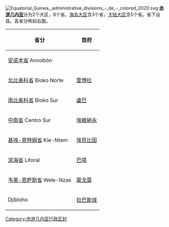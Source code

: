 [[File:Equatorial_Guinea,_administrative_divisions_-_de_-_colored_2020.svg|right]]
'''[[赤道几内亚|赤道几内亚]]'''分为2个大区，8个省。[[海島大區_(赤道幾內亞)|海岛大区]]含3个省，[[大陸大區_(赤道幾內亞)|大陆大区]]含5个省。省下设县。各省分佈如右圖。

{| class="wikitable sortable"
|- align="center" bgcolor="#ffbbbb"
!省分
!首府
|-
| style="text-align: left;" | {{Flagicon image|Annobon.svg}} [[安诺本省|安诺本省]] Annobón
| style="text-align: left;" | {{le|聖安東尼奧-德帕萊|San Antonio de Palé}}
|-
| style="text-align: left;" | {{Flagicon image|Bandera de la Provincia Bioko del Norte.png}} [[北比奥科省|北比奥科省]] Bioko Norte
| style="text-align: leftt;" | [[雷博拉|雷博拉]]
|-
| style="text-align: left;" | {{Flagicon image|Bandera de la Provincia Bioko del Sur.png}} [[南比奥科省|南比奥科省]] Bioko Sur
| style="text-align: left;" | [[盧巴|盧巴]]
|-
| style="text-align: left;" | {{Flagicon image|Bandera de la Provincia Centro Sur.png}} [[中南省_(赤道几内亚)|中南省]] Centro Sur
| style="text-align: left;" | [[埃維納永|埃維納永]]
|-
| style="text-align: left;" | {{Flagicon image|Bandera de la Provincia Kié-Ntem.png}} [[基埃-恩特姆省|基埃-恩特姆省]] Kie-Ntem
| style="text-align: left;" | [[埃貝比因|埃貝比因]]
|-
| style="text-align: left;" | {{Flagicon image|Bandera de la Provincia Litoral.png}} [[滨海省_(赤道几内亚)|滨海省]] Litoral
| style="text-align: left;" | [[巴塔_(赤道幾內亞)|巴塔]]
|-
| style="text-align: left;" | {{Flagicon image|Bandera de la Provincia Wele-Nzas.png}} [[韦莱-恩萨斯省|韦莱-恩萨斯省]] Wele-Nzas
| style="text-align: left;" | [[蒙戈莫|蒙戈莫]]
|-
| style="text-align: left;" | {{Flagicon image|Bandera de la Provincia Djibloho.png}}  {{le|吉布勞省|Djibloho}} Djibloho
| style="text-align: left;" | [[拉巴斯城|拉巴斯城]]
|}

{{非洲题目|行政区划}}

{{赤道幾內亞行政區劃}}

[[Category:赤道几内亚行政区划|Category:赤道几内亚行政区划]]